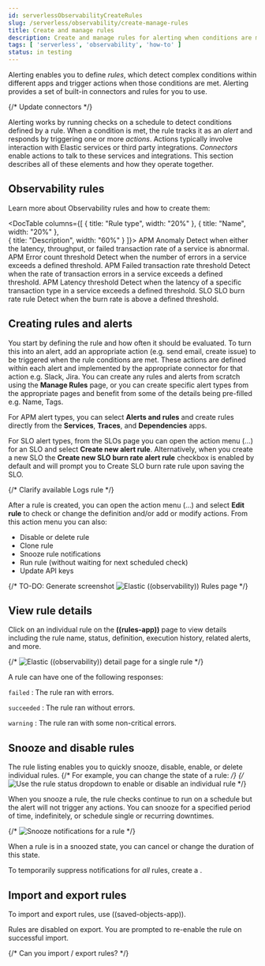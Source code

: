 ```yaml
---
id: serverlessObservabilityCreateRules
slug: /serverless/observability/create-manage-rules
title: Create and manage rules
description: Create and manage rules for alerting when conditions are met.
tags: [ 'serverless', 'observability', 'how-to' ]
status: in testing
---
```





<Testing />

Alerting enables you to define _rules_, which detect complex conditions within different apps and trigger actions when those conditions are met. Alerting provides a set of built-in connectors and rules for you to use.

{/* Update connectors */}

Alerting works by running checks on a schedule to detect conditions defined by a rule. When a condition is met, the rule tracks it as an _alert_ and responds by triggering one or more _actions_.
Actions typically involve interaction with Elastic services or third party integrations. _Connectors_ enable actions to talk to these services and integrations. 
This section describes all of these elements and how they operate together.

## Observability rules

Learn more about Observability rules and how to create them:

<DocTable 
  columns={[
    { title:  "Rule type", width: "20%" },
    { title:  "Name", width: "20%"  },    
    { title:  "Description", width: "60%" }
    ]}>
  <DocRow>
    <DocCell>APM</DocCell>
    <DocCell><DocLink id="serverlessObservabilityCreateAnomalyAlertRule">Anomaly</DocLink></DocCell>
    <DocCell>Detect when either the latency, throughput, or failed transaction rate of a service is abnormal.</DocCell>
  </DocRow>
  <DocRow>
    <DocCell>APM</DocCell>
    <DocCell><DocLink id="serverlessObservabilityCreateErrorCountThresholdAlertRule">Error count threshold</DocLink></DocCell>
    <DocCell>Detect when the number of errors in a service exceeds a defined threshold.</DocCell>
  </DocRow>
  <DocRow>
    <DocCell>APM</DocCell>
    <DocCell><DocLink id="serverlessObservabilityCreateFailedTransactionRateThresholdAlertRule">Failed transaction rate threshold</DocLink></DocCell>
    <DocCell>Detect when the rate of transaction errors in a service exceeds a defined threshold.</DocCell>
  </DocRow>
  <DocRow>
    <DocCell>APM</DocCell>
    <DocCell><DocLink id="serverlessObservabilityCreateLatencyThresholdAlertRule">Latency threshold</DocLink></DocCell>
    <DocCell>Detect when the latency of a specific transaction type in a service exceeds a defined threshold.</DocCell>
  </DocRow>
  <DocRow>
    <DocCell>SLO</DocCell>
    <DocCell><DocLink id="serverlessObservabilityCreateSloBurnRateAlertRule">SLO burn rate rule</DocLink></DocCell>
    <DocCell>Detect when the burn rate is above a defined threshold.</DocCell>
  </DocRow>
</DocTable>

## Creating rules and alerts

You start by defining the rule and how often it should be evaluated. To turn this into an alert, add an appropriate action (e.g. send email, create issue) to be triggered when the rule conditions are met. These actions are defined within each alert and implemented by the appropriate connector for that action e.g. Slack, Jira. You can create any rules and alerts from scratch using the **Manage Rules** page, or you can create specific alert types from the appropriate pages and benefit from some of the details being pre-filled e.g. Name, Tags. 

For APM alert types, you can select **Alerts and rules** and create rules directly from the **Services**, **Traces**, and **Dependencies** apps.

For SLO alert types, from the SLOs page you can open the action menu (…) for an SLO and select **Create new alert rule**. Alternatively, when you create a new SLO the **Create new SLO burn rate alert rule** checkbox is enabled by default and will prompt you to <DocLink id="serverlessObservabilityCreateSloBurnRateAlertRule">Create SLO burn rate rule</DocLink> upon saving the SLO.

{/*
Clarify available Logs rule
*/}

After a rule is created, you can open the action menu (…) and select **Edit rule** to check or change the definition and/or add or modify actions. From this action menu you can also:

* Disable or delete rule
* Clone rule
* Snooze rule notifications
* Run rule (without waiting for next scheduled check)
* Update API keys

{/*
TO-DO: Generate screenshot
![Elastic ((observability)) Rules page](images/create-alerts/-observability-create-alerts-manage-rules.png)
*/}

## View rule details

Click on an individual rule on the **((rules-app))** page to view details including the rule name, status, definition, execution history, related alerts, and more.

{/* ![Elastic ((observability)) detail page for a single rule](images/create-alerts/-observability-create-alerts-rules-details.png) */}

A rule can have one of the following responses:

`failed`
  : The rule ran with errors.

`succeeded`
  : The rule ran without errors.

`warning`
  : The rule ran with some non-critical errors.

## Snooze and disable rules

The rule listing enables you to quickly snooze, disable, enable, or delete individual rules.
{/* For example, you can change the state of a rule: */}
{/* ![Use the rule status dropdown to enable or disable an individual rule](images/create-and-manage-rules/user-alerting-individual-enable-disable.png) */}

When you snooze a rule, the rule checks continue to run on a schedule but the
alert will not trigger any actions. You can snooze for a specified period of
time, indefinitely, or schedule single or recurring downtimes.

{/* ![Snooze notifications for a rule](images/create-and-manage-rules/user-alerting-snooze-panel.png) */}

When a rule is in a snoozed state, you can cancel or change the duration of
this state.

<DocBadge template="technical preview" /> To temporarily suppress notifications for _all_ rules, create a <DocLink id="serverlessMaintenanceWindows" text="maintenance window"/>.

## Import and export rules

To import and export rules, use <DocLink id="serverlessSavedObjects">((saved-objects-app))</DocLink>.

Rules are disabled on export.
You are prompted to re-enable the rule on successful import.

{/* Can you import / export rules? */}

<Feedback slug="/serverless/observability/create-manage-rules" filepath="docs/alerting/create-manage-rules.mdx" />
